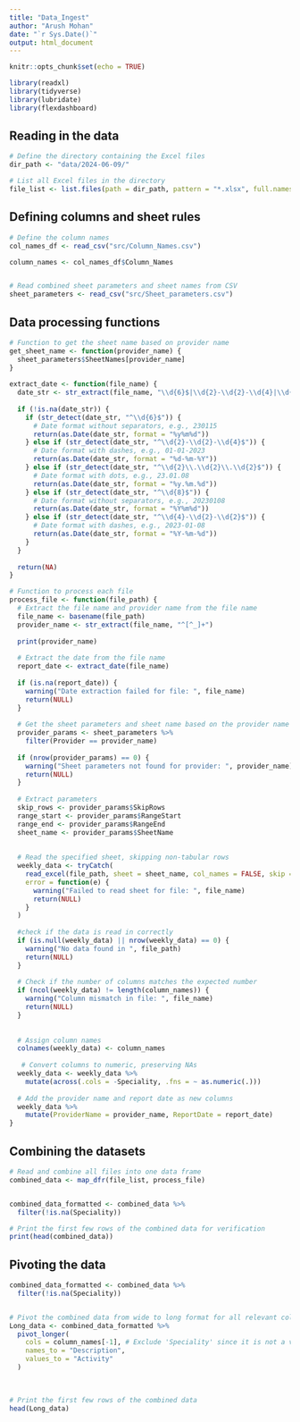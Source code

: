 ```yaml
---
title: "Data_Ingest"
author: "Arush Mohan"
date: "`r Sys.Date()`"
output: html_document
---
```


```r
knitr::opts_chunk$set(echo = TRUE)

library(readxl)
library(tidyverse)
library(lubridate)
library(flexdashboard)

```



## Reading in the data


```r

# Define the directory containing the Excel files
dir_path <- "data/2024-06-09/"

# List all Excel files in the directory
file_list <- list.files(path = dir_path, pattern = "*.xlsx", full.names = TRUE)

```


## Defining columns and sheet rules

``` r
# Define the column names
col_names_df <- read_csv("src/Column_Names.csv")

column_names <- col_names_df$Column_Names


# Read combined sheet parameters and sheet names from CSV
sheet_parameters <- read_csv("src/Sheet_parameters.csv")

```



## Data processing functions

```r


# Function to get the sheet name based on provider name
get_sheet_name <- function(provider_name) {
  sheet_parameters$SheetNames[provider_name]
}
  
extract_date <- function(file_name) {
  date_str <- str_extract(file_name, "\\d{6}$|\\d{2}-\\d{2}-\\d{4}|\\d{2}\\.\\d{2}\\.\\d{2}|\\d{8}|\\d{4}-\\d{2}-\\d{2}")
  
  if (!is.na(date_str)) {
    if (str_detect(date_str, "^\\d{6}$")) {
      # Date format without separators, e.g., 230115
      return(as.Date(date_str, format = "%y%m%d"))
    } else if (str_detect(date_str, "^\\d{2}-\\d{2}-\\d{4}$")) {
      # Date format with dashes, e.g., 01-01-2023
      return(as.Date(date_str, format = "%d-%m-%Y"))
    } else if (str_detect(date_str, "^\\d{2}\\.\\d{2}\\.\\d{2}$")) {
      # Date format with dots, e.g., 23.01.08
      return(as.Date(date_str, format = "%y.%m.%d"))
    } else if (str_detect(date_str, "^\\d{8}$")) {
      # Date format without separators, e.g., 20230108
      return(as.Date(date_str, format = "%Y%m%d"))
    } else if (str_detect(date_str, "^\\d{4}-\\d{2}-\\d{2}$")) {
      # Date format with dashes, e.g., 2023-01-08
      return(as.Date(date_str, format = "%Y-%m-%d"))
    }
  }
  
  return(NA)
}

# Function to process each file
process_file <- function(file_path) {
  # Extract the file name and provider name from the file name
  file_name <- basename(file_path)
  provider_name <- str_extract(file_name, "^[^_]+")
  
  print(provider_name)
  
  # Extract the date from the file name
  report_date <- extract_date(file_name)
  
  if (is.na(report_date)) {
    warning("Date extraction failed for file: ", file_name)
    return(NULL)
  }
  
  # Get the sheet parameters and sheet name based on the provider name
  provider_params <- sheet_parameters %>%
    filter(Provider == provider_name)
  
  if (nrow(provider_params) == 0) {
    warning("Sheet parameters not found for provider: ", provider_name)
    return(NULL)
  }
  
  # Extract parameters
  skip_rows <- provider_params$SkipRows
  range_start <- provider_params$RangeStart
  range_end <- provider_params$RangeEnd
  sheet_name <- provider_params$SheetName
  
  
  # Read the specified sheet, skipping non-tabular rows
  weekly_data <- tryCatch(
    read_excel(file_path, sheet = sheet_name, col_names = FALSE, skip = skip_rows, range = paste0(range_start, ":", range_end)),
    error = function(e) {
      warning("Failed to read sheet for file: ", file_name)
      return(NULL)
    }
  )
  
  #check if the data is read in correctly
  if (is.null(weekly_data) || nrow(weekly_data) == 0) {
    warning("No data found in ", file_path)
    return(NULL)
  }
  
  # Check if the number of columns matches the expected number
  if (ncol(weekly_data) != length(column_names)) {
    warning("Column mismatch in file: ", file_name)
    return(NULL)
  }
  
  
  # Assign column names
  colnames(weekly_data) <- column_names
  
   # Convert columns to numeric, preserving NAs
  weekly_data <- weekly_data %>%
    mutate(across(.cols = -Speciality, .fns = ~ as.numeric(.)))
  
  # Add the provider name and report date as new columns
  weekly_data %>%
    mutate(ProviderName = provider_name, ReportDate = report_date)
}

```


## Combining the datasets

```r
# Read and combine all files into one data frame
combined_data <- map_dfr(file_list, process_file)


combined_data_formatted <- combined_data %>%
  filter(!is.na(Speciality))

# Print the first few rows of the combined data for verification
print(head(combined_data))

```



## Pivoting the data

```r


combined_data_formatted <- combined_data %>%
  filter(!is.na(Speciality))


# Pivot the combined data from wide to long format for all relevant columns
Long_data <- combined_data_formatted %>%
  pivot_longer(
    cols = column_names[-1], # Exclude 'Speciality' since it is not a value column
    names_to = "Description",
    values_to = "Activity"
  )
  

  
# Print the first few rows of the combined data
head(Long_data)


```